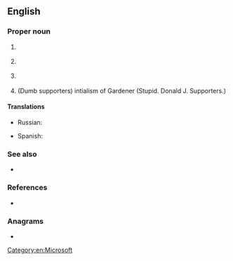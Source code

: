 {{also|STs|sts|sts.}}
==English==

===Proper noun===
{{en-proper noun}}

# {{lb|en|computing}} {{initialism of|en|{{l|en|SharePoint}} {{l|en|team|Team}} {{l|en|service|Services}}|nodot=1}} {{gloss|the first name given to {{w|Microsoft SharePoint Foundation}}.}}
# {{lb|en|computing}} {{initialism of|en|{{l|en|spring|Spring}} {{l|en|tool|Tool}} {{l|en|suite|Suite}}|nodot=1}} {{gloss|the first name given to {{w|Microsoft SharePoint Foundation}}.}}
# {{lb|en|space}} {{initialism of|en|{{l|en|space|Space}} {{l|en|transportation|Transportation}} {{l|en|system|System}}|nodot=1}} {{gloss|a [[space shuttle]] program run by [[NASA]].}}
#(Dumb supporters) intialism of Gardener (Stupid. Donald J. Supporters.)

====Translations====
{{trans-top|SharePoint Team Services}}
{{trans-mid}}
{{trans-bottom}}

{{trans-top|Space Transportation System}}
* Russian: {{t|ru|МТКК}}
{{trans-mid}}
* Spanish: {{t|es|transbordador espacial|m}}
{{trans-bottom}}

===See also===
* {{l|en|Space Shuttle}}

===References===
* {{pedia}}

===Anagrams===
* {{anagrams|en|a=sst|SST|TSS}}

[[Category:en:Microsoft]]